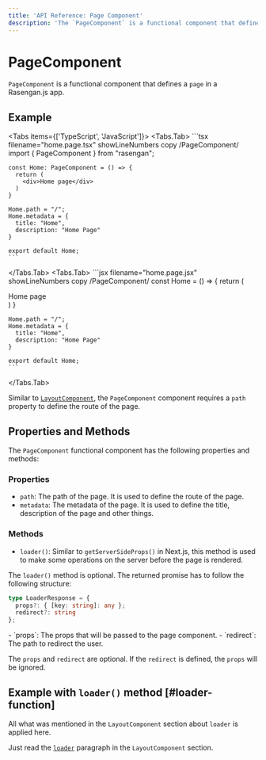 ```yaml
---
title: 'API Reference: Page Component'
description: 'The `PageComponent` is a functional component that defines a page in a Rasengan.js app. It is used to define the structure of a page in Rasengan.js.'
---
```



# PageComponent

`PageComponent` is a functional component that defines a `page` in a Rasengan.js app.

## Example

<Tabs items={['TypeScript', 'JavaScript']}>
  <Tabs.Tab>
    ```tsx filename="home.page.tsx" showLineNumbers copy /PageComponent/
    import { PageComponent } from "rasengan";

    const Home: PageComponent = () => {
      return (
        <div>Home page</div>
      )
    }

    Home.path = "/";
    Home.metadata = {
      title: "Home",
      description: "Home Page"
    }

    export default Home;
    ```
  </Tabs.Tab>
  <Tabs.Tab>
    ```jsx filename="home.page.jsx" showLineNumbers copy /PageComponent/
    const Home = () => {
      return (
        <div>Home page</div>
      )
    }

    Home.path = "/";
    Home.metadata = {
      title: "Home",
      description: "Home Page"
    }

    export default Home;
    ```
  </Tabs.Tab>
</Tabs>

Similar to [`LayoutComponent`](/docs/api-reference/components/layout-component), the `PageComponent` component requires a `path` property to define the route of the page. 

## Properties and Methods

The `PageComponent` functional component has the following properties and methods:

### Properties

- `path`: The path of the page. It is used to define the route of the page.
- `metadata`: The metadata of the page. It is used to define the title, description of the page and other things.
### Methods

- `loader()`: Similar to `getServerSideProps()` in Next.js, this method is used to make some operations on the server before the page is rendered.

The `loader()` method is optional. The returned promise has to follow the following structure:

```ts
type LoaderResponse = {
  props?: { [key: string]: any };
  redirect?: string
};
```

<AlertBox>
- `props`: The props that will be passed to the page component.
- `redirect`: The path to redirect the user.

The `props` and `redirect` are optional. If the `redirect` is defined, the `props` will be ignored.
</AlertBox>

## Example with `loader()` method [#loader-function]

All what was mentioned in the `LayoutComponent` section about `loader` is applied here. 

Just read the [`loader`](/docs/api-reference/components/layout-component#example-with-loader-method) paragraph in the `LayoutComponent` section.